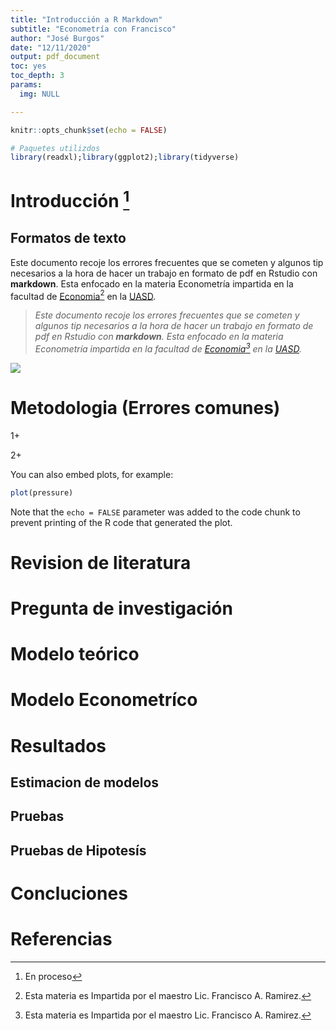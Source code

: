 ```yaml
---
title: "Introducción a R Markdown"
subtitle: "Econometría con Francisco"
author: "José Burgos"
date: "12/11/2020"
output: pdf_document
toc: yes
toc_depth: 3
params:
  img: NULL 

---
```


```r
knitr::opts_chunk$set(echo = FALSE)
```

```r
# Paquetes utilizdos 
library(readxl);library(ggplot2);library(tidyverse)

```


\newpage

# Introducción [^1]

## Formatos de texto

Este documento recoje los errores
frecuentes que se cometen y algunos tip necesarios 
a la hora de hacer un trabajo en formato de pdf en Rstudio con **markdown**.
Esta enfocado en la materia Econometría impartida en la facultad de [Economia](//www.uasd.edu.do/index.php/economicas-y-sociales)[^2]
en la [UASD](https://www.uasd.edu.do/). 

>
_Este documento recoje los errores
frecuentes que se cometen y algunos tip necesarios 
a la hora de hacer un trabajo en formato de pdf en Rstudio con **markdown**.
Esta enfocado en la materia Econometría impartida en la facultad de [Economia](//www.uasd.edu.do/index.php/economicas-y-sociales)[^2]
en la [UASD](https://www.uasd.edu.do/)._

![](\cloud\\project\Ejemplo_estimaciones\Logo.png)


\newpage 


[^1]: En proceso 
[^2]: Esta materia es Impartida por el maestro Lic. Francisco A. Ramirez.



# Metodologia (Errores comunes)

1+

2+




You can also embed plots, for example:

```r
plot(pressure)
```

Note that the `echo = FALSE` parameter was added to the code chunk to prevent printing of the R code that generated the plot.

# Revision de literatura



# Pregunta de investigación 

# Modelo teórico 

# Modelo Econometríco


# Resultados 

## Estimacion de modelos

## Pruebas 


## Pruebas de Hipotesís 

# Concluciones 

# Referencias 